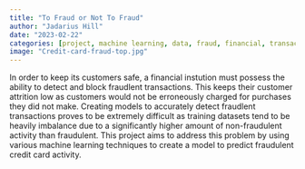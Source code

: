 ```yaml
---
title: "To Fraud or Not To Fraud"
author: "Jadarius Hill"
date: "2023-02-22"
categories: [project, machine learning, data, fraud, financial, transactions, credit cards, model]
image: "Credit-card-fraud-top.jpg"
---
```


In order to keep its customers safe, a financial instution must possess the ability to detect and block fraudlent transactions. This keeps their customer attrition low as customers would not be erroneously charged for purchases they did not make. Creating models to accurately detect fraudlent transactions proves to be extremely difficult as training datasets tend to be heavily imbalance due to a significantly higher amount of non-fraudulent activity than fraudulent.
This project aims to address this problem by using various machine learning techniques to create a model to predict fraudulent credit card activity.
